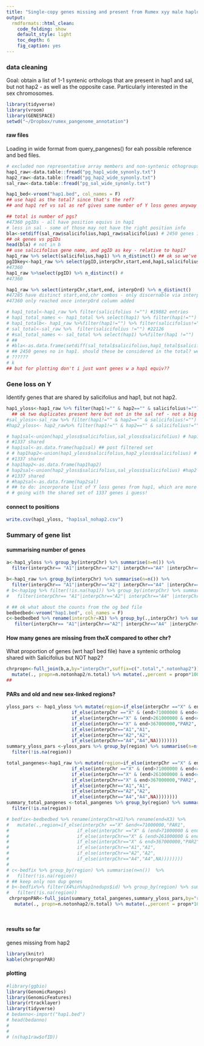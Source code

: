 ```yaml
---
title: "Single-copy genes missing and present from Rumex xyy male haplotype assemblies and Rumex salicifolius"
output:
  rmdformats::html_clean:
    code_folding: show
    default_style: light
    toc_depth: 6
    fig_caption: yes
---
```


### data cleaning
Goal: obtain a list of 1-1 syntenic orthologs that are present in hap1 and sal, but not hap2 - as well as the opposite case. Particularly interested in the sex chromosomes.
```r
library(tidyverse)
library(vroom)
library(GENESPACE)
setwd("~/Dropbox/rumex_pangenome_annotation")
```

#### raw files
Loading in wide format from query_pangenes() for eah possible reference and bed files.
```r
# excluded non representative array members and non-syntenic othogroups (see genespace script)
hap1_raw<-data.table::fread("pg_hap1_wide_synonly.txt")
hap2_raw<-data.table::fread("pg_hap2_wide_synonly.txt")
sal_raw<-data.table::fread("pg_sal_wide_synonly.txt")

hap1_bed<-vroom("hap1.bed", col_names = F)
## use hap1 as the total? since that's the ref?
## and hap1 ref vs sal as ref gives same number of Y loss genes anyway

## total is number of pgs? 
#47360 pgIDs - all have position equivs in hap1
# less in sal - some of those may not have the right position info
bla<-setdiff(sal_raw$salicifolius,hap1_raw$salicifolius) # 2450 genes in sal not in hap1.
## ok genes vs pgIDs
head(bla) # not in b
## use salicifolius gene name, and pgID as key - relative to hap1?
hap1_raw %>% select(salicifolius,hap1) %>% n_distinct() ## ok so we've got some duplicate entires but each pgID is distinct
pgIDkey<-hap1_raw %>% select(pgID,interpChr,start,end,hap1,salicifolius) # ?? useful?
#47360
hap1_raw %>%select(pgID) %>% n_distinct() #
#47360

hap1_raw %>% select(interpChr,start,end, interpOrd) %>% n_distinct()
#47285 have distinct start,end,chr combos - only discernable via interpOrd column
#47360 only reached once interpOrd column added

# hap1_total<-hap1_raw %>% filter(salicifolius !="") #19882 entries
# hap1_total_names <- hap1_total %>% select(hap1) %>% filter(hap1!="")
# hap1_totalb<- hap1_raw %>%filter(hap1!="") %>% filter(salicifolius!="")
# sal_total<-sal_raw %>%  filter(salicifolius !="") #22126
# #sal_total_names <- sal_total %>% select(hap1) %>%filter(hap1 !="")
# ##
# #bla<-as.data.frame(setdiff(sal_total$salicifolius,hap1_total$salicifolius)) #22116 shared
# ## 2450 genes no in hap1. should these be considered in the total? well no in my opinion since im defininf this by total gene number wrt to location in hap1 and i DONT KNOW the location in hap1 
# ??????
# k
## but for plotting don't i just want genes w a hap1 equiv?? 

```

### Gene loss on Y 
Identify genes that are shared by salicifolius and hap1, but not hap2.
```r
hap1_yloss<-hap1_raw %>% filter(hap1!="" & hap2=="" & salicifolius!="")  #%>%select(salicifolius) %>% n_distinct()#1337 distincT!!
  ## ok two duplicates present here but not in the sal ref - not a big deal imo 
#sal_yloss<-sal_raw %>% filter(hap1!="" & hap2=="" & salicifolius!="") #%>% select(salicifolius) %>% n_distinct()#1337 distinctgenes
#hap2_yloss<- hap2_raw%>% filter(hap1!="" & hap2=="" & salicifolius!="") #%>% select(salicifolius) %>% n_distinct()#956 distinct genes

# hap1sal<-union(hap1_yloss$salicifolius,sal_yloss$salicifolius) # hap1 and sal ref files have same list of y loss genes 
# #1337 shared
# hap1sal<-as.data.frame(hap1sal) ## post filtered set
# # hap1hap2<-union(hap1_yloss$salicifolius,hap2_yloss$salicifolius) # hap2 and hap1 have 381 distinct y loss genes
# #1337 shared
# hap1hap2<-as.data.frame(hap1hap2)
# hap2sal<-union(hap2_yloss$salicifolius,sal_yloss$salicifolius) #hap2 and sal ref have same list of y loss genes
# #1337 shared
# #hap2sal<-as.data.frame(hap2sal)
# ## to do: incorporate list of Y loss genes from hap1, which are more numerous than those present in the 
# # going with the shared set of 1337 genes i guess!

```
#### connect to positions
```r

write.csv(hap1_yloss, "hap1sal_nohap2.csv")
```
### Summary of gene list

#### summarising number of genes
```r
a<-hap1_yloss %>% group_by(interpChr) %>% summarise(n=n()) %>% 
  filter(interpChr== "A1"|interpChr=="A2"| interpChr=="A4" |interpChr=="X")

b<-hap1_raw %>% group_by(interpChr) %>% summarise(n=n()) %>%
  filter(interpChr== "A1"|interpChr=="A2"| interpChr=="A4" |interpChr=="X")
# b<-hap1pg %>% filter(!is.na(hap1)) %>% group_by(interpChr) %>% summarise(n=n()) %>%
#   filter(interpChr== "A1"|interpChr=="A2"| interpChr=="A4" |interpChr=="X")

# ## ok what about the counts from the og bed file
bedbedbed<-vroom("hap1.bed", col_names = F)
c<-bedbedbed %>% rename(interpChr=X1) %>% group_by(.,interpChr) %>% summarise(n=n())  %>%
   filter(interpChr== "A1"|interpChr=="A2"| interpChr=="A4" |interpChr=="X")
```
#### How many genes are missing from theX compared to other chr?
What proportion of genes (wrt hap1 bed file) have a syntenic ortholog shared with Salicifolius but NOT hap2?
```r
chrpropn<-full_join(b,a,by="interpChr",suffix=c(".total",".notonhap2")) %>% 
  mutate(., propn=n.notonhap2/n.total) %>% mutate(.,percent = propn*100)
## 
```
#### PARs and old and new sex-linked regions?
```r
yloss_pars <- hap1_yloss %>% mutate(region=if_else(interpChr =="X" & end<=71000000,"PAR1",
                        if_else(interpChr =="X" & (end>71000000 & end<=261000000),"OldX",
                        if_else(interpChr=="X" & (end>261000000 & end<=367000000),"NewX", 
                        if_else(interpChr=="X" & end>367000000,"PAR2",
                        if_else(interpChr=="A1","A1",
                        if_else(interpChr=="A2","A2",
                        if_else(interpChr=="A4","A4",NA))))))))
summary_yloss_pars <-yloss_pars %>% group_by(region) %>% summarise(n=n()) %>% 
  filter(!is.na(region))

total_pangenes<-hap1_raw %>% mutate(region=if_else(interpChr =="X" & end<=71000000,"PAR1",
                        if_else(interpChr =="X" & (end>71000000 & end<=261000000),"OldX",
                        if_else(interpChr=="X" & (end>261000000 & end<=367000000),"NewX", 
                        if_else(interpChr=="X" & end>367000000,"PAR2",
                        if_else(interpChr=="A1","A1",
                        if_else(interpChr=="A2","A2",
                        if_else(interpChr=="A4","A4",NA))))))))
summary_total_pangenes <-total_pangenes %>% group_by(region) %>% summarise(n=n()) %>% 
  filter(!is.na(region))

# bedfix<-bedbedbed %>% rename(interpChr=X1)%>% rename(end=X3) %>%
#   mutate(.,region=if_else(interpChr =="X" &end<=71000000,"PAR1",
#                         if_else(interpChr =="X" & (end>71000000 & end<=261000000),"OldX",
#                         if_else(interpChr=="X" & (end>261000000 & end<=367000000),"NewX", 
#                         if_else(interpChr=="X" & end>367000000,"PAR2",
#                         if_else(interpChr=="A1","A1",
#                         if_else(interpChr=="A2","A2",
#                         if_else(interpChr=="A4","A4",NA))))))))
# 
# c<-bedfix %>% group_by(region) %>% summarise(n=n())  %>%
#   filter(!is.na(region))
# ## keep only non dup genes
# b<-bedfix%>% filter(X4%in%hap1nodups$id) %>% group_by(region) %>% summarise(n=n())  %>%
#   filter(!is.na(region))
 chrpropnPAR<-full_join(summary_total_pangenes,summary_yloss_pars,by="region",suffix=c(".total",".notonhap2")) %>% 
   mutate(., propn=n.notonhap2/n.total) %>% mutate(.,percent = propn*100)
  
 

```
#### results so far
genes missing from hap2 
```r
library(knitr)
kable(chrpropnPAR)
```



#### plotting
```r
#library(ggbio)
library(GenomicRanges)
library(GenomicFeatures)
library(rtracklayer)
library(tidyverse)
# bedanno<-import("hap1.bed")
# head(bedanno)
# 
# 
# (n(hap1raw$ofID))
```




